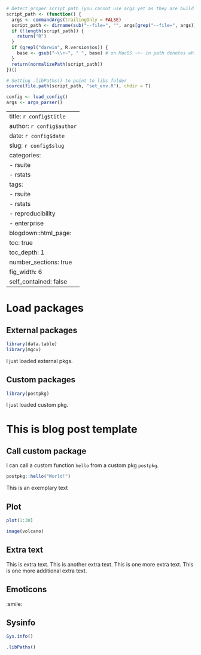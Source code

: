 ```r
# Detect proper script_path (you cannot use args yet as they are build with tools in set_env.r)
script_path <- (function() {
  args <- commandArgs(trailingOnly = FALSE)
  script_path <- dirname(sub("--file=", "", args[grep("--file=", args)]))
  if (!length(script_path)) {
    return("R")
  }
  if (grepl("darwin", R.version$os)) {
    base <- gsub("~\\+~", " ", base) # on MacOS ~+~ in path denotes whitespace
  }
  return(normalizePath(script_path))
})()

# Setting .libPaths() to point to libs folder
source(file.path(script_path, "set_env.R"), chdir = T)

config <- load_config()
args <- args_parser()
```
---
title: `r config$title`
author: `r config$author`
date: `r config$date`
slug: `r config$slug`
categories:
  - rsuite
  - rstats
tags:
  - rsuite
  - rstats
  - reproducibility
  - enterprise
blogdown::html_page:
    toc: true
    toc_depth: 1
    number_sections: true
    fig_width: 6
    self_contained: false
---

# Load packages

## External packages ##

```r
library(data.table)
library(mgcv)
```
I just loaded external pkgs.

## Custom packages ##

```r
library(postpkg)
```
I just loaded custom pkg.

# This is blog post template

## Call custom package ##

I can call a custom function `hello` from a custom pkg `postpkg`.

```r
postpkg::hello("World!")
```

This is an exemplary text

## Plot
```r
plot(1:30)
```

```r
image(volcano)
```

## Extra text

This is extra text.
This is another extra text.
This is one more extra text.
This is one more additional extra text.

## Emoticons

:smile:

## Sysinfo

```r
Sys.info()
```

```r
.libPaths()
```
